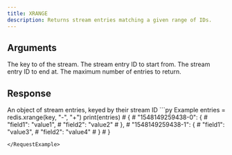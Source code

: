 ```yaml
---
title: XRANGE
description: Returns stream entries matching a given range of IDs.
---
```


## Arguments

<ParamField body="key" type="str" required>
  The key to of the stream.
</ParamField>

<ParamField body="start" type="str" required>
  The stream entry ID to start from.
</ParamField>

<ParamField body="end" type="str" required>
  The stream entry ID to end at.
</ParamField>

<ParamField body="count" type="int">
  The maximum number of entries to return.
</ParamField>

## Response

<ResponseField type="Record<streamId, Record<field, value>>">
  An object of stream entries, keyed by their stream ID
</ResponseField>

<RequestExample>
```py Example
entries = redis.xrange(key, "-", "+")
print(entries)
# {
#   "1548149259438-0": {
#     "field1": "value1",
#     "field2": "value2"
#   },
#   "1548149259438-1": {
#     "field1": "value3",
#     "field2": "value4"
#   }
# }

```
</RequestExample>


